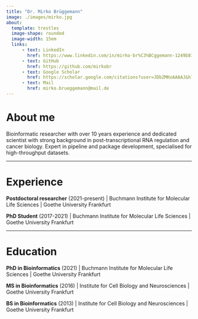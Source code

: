```yaml
---
title: "Dr. Mirko Brüggemann"
image: ./images/mirko.jpg
about: 
  template: trestles
  image-shape: rounded
  image-width: 15em
  links:
      - text: LinkedIn
        href: https://www.linkedin.com/in/mirko-br%C3%BCggemann-1249b81b3/
      - text: GitHub
        href: https://github.com/mirkobr
      - text: Google Scholar
        href: https://scholar.google.com/citations?user=JDbZMKoAAAAJ&hl=en
      - text: Mail
        href: mirko.brueggemann@mail.de
---
```


# **About me**

Bioinformatic researcher with over 10 years experience and dedicated scientist with strong background in post-transcriptional RNA regulation and cancer biology. Expert in pipeline and package development, specialised for high-throughput datasets.

------------------------------------------------------------------------

# **Experience**

**Postdoctoral researcher** (2021-present) \| Buchmann Institute for Molecular Life Sciences \| Goethe University Frankfurt

**PhD Student** (2017-2021) \| Buchmann Institute for Molecular Life Sciences \| Goethe University Frankfurt

------------------------------------------------------------------------

# **Education**

**PhD in Bioinformatics** (2021) \| Buchmann Institute for Molecular Life Sciences \| Goethe University Frankfurt

**MS in Bioinformatics** (2016) \| Institute for Cell Biology and Neurosciences \| Goethe University Frankfurt

**BS in Bioinformatics** (2013) \| Institute for Cell Biology and Neurosciences \| Goethe University Frankfurt

